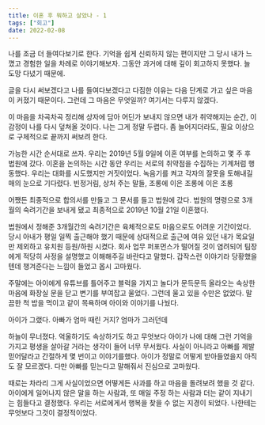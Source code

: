 ```yaml
---
title: 이혼 후 뭐하고 살았나 - 1
tags: ["회고"]
date: 2022-02-08
---
```


나를 조금 더 들여다보기로 한다.
기억을 쉽게 신뢰하지 않는 편이지만 그 당시 내가 느꼈고 경험한 일을 차례로 이야기해보자.
그동안 과거에 대해 깊이 회고하지 못했다. 늘 도망 다녔기 때문에.

글을 다시 써보겠다고 나를 들여다보겠다고 다짐한 이유는 다음 단계로 가고 싶은 마음이 커졌기 때문이다.
그런데 그 마음은 무엇일까? 여기서는 다루지 않겠다.

이 마음을 차곡차곡 정리해 상자에 담아 어딘가 보내지 않으면 내가 취약해지는 순간, 이 감정이 나를 다시 덮쳐올 것이다.
나는 그게 정말 두렵다.
좀 늘어지더라도, 필요 이상으로 구체적으로 끝까지 써보려 한다.

가능한 시간 순서대로 쓰자.
우리는 2019년 5월 9일에 이혼 여부를 논의하고 몇 주 후 법원에 갔다.
이혼을 논의하는 시간 동안 우리는 서로의 취약점을 수집하는 기계처럼 행동했다.
우리는 대화를 시도했지만 거짓이었다. 녹음기를 켜고 각자의 잘못을 토해내길 매의 눈으로 기다렸다.
빈정거림, 상처 주는 말들, 조롱에 이은 조롱에 이은 조롱

어쨌든 최종적으로 합의서를 만들고 그 문서를 들고 법원에 갔다.
법원의 명령으로 3개월의 숙려기간을 보내게 됐고 최종적으로 2019년 10월 21일 이혼했다.

법원에서 정해준 3개월간의 숙려기간은 육체적으로도 마음으로도 어려운 기간이었다.
당시 아내가 평일 일찍 출근해야 했기 때문에 상대적으로 출근에 여유 있던 내가 목요일만 제외하고 유치원 등원/하원 시켰다.
회사 업무 퍼포먼스가 떨어질 것이 염려되어 팀장에게 적당히 사정을 설명했고 이해해주길 바란다고 말했다.
갑작스런 이야기라 당황했을 텐데 챙겨준다는 느낌이 들었고 몹시 고마웠다.

주말에는 아이에게 유튜브를 틀어주고 블럭을 가지고 놀다가 문득문득 올라오는 속상한 마음에 화장실 문을 닫고 변기를 부여잡고 울었다. 그런데 울고 있을 수만은 없었다.
말끔한 척 밥을 먹이고 같이 목욕하며 아이와 이야기를 나눴다.

아이가 그랬다. 아빠가 엄마 때린 거지? 엄마가 그러던데

하늘이 무너졌다. 억울하기도 속상하기도 하고 무엇보다 아이가 나에 대해 그런 기억을 가지고 평생을 살아갈 거라는 생각이 들어 너무 무서웠다.
사실이 아니라고 아빠를 제발 믿어달라고 간절하게 몇 번이고 이야기를했다. 아이가 정말로 어떻게 받아들였을지 아직도 잘 모르겠다. 다만 아빠를 믿는다고 말해줘서 진심으로 고마웠다.

때로는 차라리 그게 사실이었으면 어떻게든 사과를 하고 마음을 돌려보려 했을 것 같다.
아이에게 일어나지 않은 말을 하는 사람과, 또 매일 주정 하는 사람과 더는 같이 지내기는 힘들다고 결정했다.
우리는 서로에게서 행복을 찾을 수 없는 지경이 되었다.
나한테는 무엇보다 그것이 결정적이었다.
